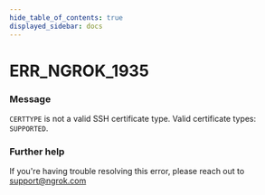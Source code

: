 ```yaml
---
hide_table_of_contents: true
displayed_sidebar: docs
---
```



# ERR_NGROK_1935

### Message

`CERTTYPE` is not a valid SSH certificate type. Valid certificate types: `SUPPORTED`.

<ErrorDetails error="err_ngrok_1935" />

### Further help

If you're having trouble resolving this error, please reach out to [support@ngrok.com](mailto:support@ngrok.com?subject=Help%20with%20ERR_NGROK_1935)


